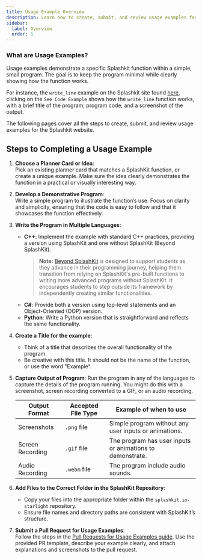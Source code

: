 ```yaml
---
title: Usage Example Overview
description: Learn how to create, submit, and review usage examples for the Splashkit website.
sidebar:
  label: Overview
  order: 1
---
```



### What are Usage Examples?

Usage examples demonstrate a specific Splashkit function within a simple, small program. The goal is
to keep the program minimal while clearly showing how the function works.

For instance, the `write_line` example on the Splashkit site found
[here](https://splashkit.io/api/terminal/#write-line), clicking on the `See Code Example` shows
how the `write_line` function works, with a brief title of the program, program code, and a
screenshot of the output.

The following pages cover all the steps to create, submit, and review usage examples for the
Splashkit website.

## Steps to Completing a Usage Example

<Steps>

1. **Choose a Planner Card or Idea**:  
   Pick an existing planner card that matches a SplashKit function, or create a unique example. Make
   sure the idea clearly demonstrates the function in a practical or visually interesting way.

2. **Develop a Demonstrative Program**:  
   Write a simple program to illustrate the function’s use. Focus on clarity and simplicity,
   ensuring that the code is easy to follow and that it showcases the function effectively.

3. **Write the Program in Multiple Languages**:

   - **C++**: Implement the example with standard C++ practices, providing a version using SplashKit
     and one without SplashKit (Beyond SplashKit).
     > **Note:** [Beyond SplashKit](https://splashkit.io/beyond-splashkit/) is designed to support
     > students as they advance in their programming journey, helping them transition from relying
     > on SplashKit's pre-built functions to writing more advanced programs without SplashKit. It
     > encourages students to step outside its framework by independently creating similar
     > functionalities.
   - **C#**: Provide both a version using top-level statements and an Object-Oriented (OOP) version.
   - **Python**: Write a Python version that is straightforward and reflects the same functionality.

4. **Create a Title for the example**:

   - Think of a title that describes the overall functionality of the program.
   - Be creative with this title. It should not be the name of the function, or use the word
     "Example".

5. **Capture Output of Program**: Run the program in any of the languages to capture the details of
   the program running. You might do this with a screenshot, screen recording converted to a GIF, or
   an audio recording.

   | Output Format    | Accepted File Type | Example of when to use                                    |
   | ---------------- | ------------------ | --------------------------------------------------------- |
   | Screenshots      | `.png` file        | Simple program without any user inputs or animations.     |
   | Screen Recording | `.gif` file        | The program has user inputs or animations to demonstrate. |
   | Audio Recording  | `.webm` file       | The program include audio sounds.                         |

6. **Add Files to the Correct Folder in the SplashKit Repository**:

   - Copy your files into the appropriate folder within the `splashkit.io-starlight` repository.
   - Ensure file names and directory paths are consistent with SplashKit’s structure.

7. **Submit a Pull Request for Usage Examples**:  
   Follow the steps in the
   [Pull Requests for Usage Examples guide](/products/splashkit/splashkit-website/usage-examples/03-usage-pull-request).
   Use the provided PR template, describe your example clearly, and attach explanations and
   screenshots to the pull request.

</Steps>

<LinkCard
  title="Creating Usage Examples"
  description="How to create usage examples for the Splashkit website, including the necessary
   steps and guidelines."
  href="/products/splashkit/splashkit-website/usage-examples/02-creating-usage-examples"
/>
<LinkCard
  title="Pull Requests for Usage Examples"
  description="How to create a pull request for usage examples, including the necessary steps and guidelines."
  href="/products/splashkit/splashkit-website/usage-examples/03-usage-pull-request"
/>
<LinkCard
  title="Peer Reviews for Usage Examples"
  description="How to do a peer review for usage examples, including the necessary steps and guidelines."
  href="/products/splashkit/splashkit-website/usage-examples/04-usage-peer-review"
/>
<LinkCard
  title="Style Guide for Usage Examples"
  description="General rules to follow when creating usage examples."
  href="/products/splashkit/splashkit-website/usage-examples/05-usage-example-style-guide"
/>
